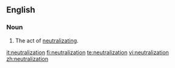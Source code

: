 ==English==

===Noun===
{{en-noun}}

# The act of [[neutralize|neutralizating]].

[[it:neutralization]]
[[fi:neutralization]]
[[te:neutralization]]
[[vi:neutralization]]
[[zh:neutralization]]